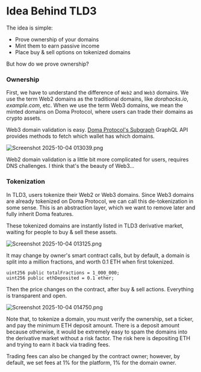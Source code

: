 # Idea Behind TLD3

The idea is simple:

- Prove ownership of your domains
- Mint them to earn passive income
- Place buy & sell options on tokenized domains

But how do we prove ownership?

### Ownership

First, we have to understand the difference of `Web2` and `Web3` domains. We use the term Web2 domains as the traditional domains, like *dorahacks.io*, *example.com*, etc. When we use the term Web3 domains, we mean the minted domains on Doma Protocol, where users can trade their domains as crypto assets.

Web3 domain validation is easy. [Doma Protocol's Subgraph](https://docs.doma.xyz/api-reference/doma-multi-chain-subgraph) GraphQL API provides methods to fetch which wallet has which domains.

![Screenshot 2025-10-04 013039.png](https://cdn.dorahacks.io/static/files/199ac6a09dc50f3ce6e2ca0497181b23.png)

Web2 domain validation is a little bit more complicated for users, requires DNS challenges. I think that's the beauty of Web3...

### Tokenization

In TLD3, users tokenize their Web2 or Web3 domains. Since Web3 domains are already tokenized on Doma Protocol, we can call this de-tokenization in some sense. This is an abstraction layer, which we want to remove later and fully inherit Doma features.

These tokenized domains are instantly listed in TLD3 derivative market, waiting for people to buy & sell these assets.

![Screenshot 2025-10-04 013125.png](https://cdn.dorahacks.io/static/files/199ac6aaee913e92f11ddc14e9083ccc.png)

It may change by owner's smart contract calls, but by default, a domain is split into a million fractions, and worth 0.1 ETH when first tokenized.

```solidity
uint256 public totalFractions = 1_000_000;
uint256 public ethDeposited = 0.1 ether;
```

Then the price changes on the contract, after buy & sell actions. Everything is transparent and open.

![Screenshot 2025-10-04 014750.png](https://cdn.dorahacks.io/static/files/199ac79ec2f041501dee5e643b29c6c4.png)

Note that, to tokenize a domain, you must verify the ownership, set a ticker, and pay the minimum ETH deposit amount. There is a deposit amount because otherwise, it would be extremely easy to spam the domains into the derivative market without a risk factor. The risk here is depositing ETH and trying to earn it back via trading fees.

Trading fees can also be changed by the contract owner; however, by default, we set fees at 1% for the platform, 1% for the domain owner.